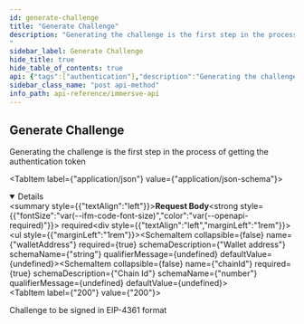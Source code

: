 ```yaml
---
id: generate-challenge
title: "Generate Challenge"
description: "Generating the challenge is the first step in the process of getting the authentication token
"
sidebar_label: Generate Challenge
hide_title: true
hide_table_of_contents: true
api: {"tags":["authentication"],"description":"Generating the challenge is the first step in the process of getting the authentication token\n","requestBody":{"content":{"application/json":{"schema":{"type":"object","required":["walletAddress","chainId"],"properties":{"walletAddress":{"description":"Wallet address","type":"string","example":"0xA3058369d6A481B1ff08F62B352409c3D709De9b"},"chainId":{"description":"Chain Id","type":"number","example":1}}}}},"required":true},"responses":{"200":{"description":"Challenge to be signed in EIP-4361 format","content":{"text/plain":{"example":"app.immersve.com wants you to sign in with your Ethereum account:\n0xA3058369d6A481B1ff08F62B352409c3D709De9b\n\nSign in with Ethereum to the app. This request will not trigger a blockchain transaction or cost any gas fees.\n\nURI: https://app.immersve.com\nVersion: 1\nChain ID: 1\nNonce: 2hFm7TDbZmerUgnrJ\nIssued At: 2022-08-11T22:29:48.244Z\n"}}}},"method":"post","path":"/siwe/generateChallenge","servers":[{"url":"https://api.sb1.lol/","description":"Sandbox server"}],"security":[{"immersve_auth":[]}],"securitySchemes":{"immersve_auth":{"type":"http","scheme":"bearer","bearerFormat":"JWT"}},"jsonRequestBodyExample":{"walletAddress":"0xA3058369d6A481B1ff08F62B352409c3D709De9b","chainId":1},"info":{"version":"1.0.0","title":"Immersve API","x-logo":{"url":"https://www.immersve.com/img/immersvelogo-bf8a9fe8408d733c996c2f7d8251e521.svg","altText":"Immersve logo"},"license":{"name":"Apache 2.0","url":"http://www.apache.org/licenses/LICENSE-2.0.html"}},"postman":{"name":"Generate Challenge","description":{"content":"Generating the challenge is the first step in the process of getting the authentication token\n","type":"text/plain"},"url":{"path":["siwe","generateChallenge"],"host":["{{baseUrl}}"],"query":[],"variable":[]},"header":[{"key":"Content-Type","value":"application/json"},{"key":"Accept","value":"text/plain"}],"method":"POST","body":{"mode":"raw","raw":"\"\"","options":{"raw":{"language":"json"}}}}}
sidebar_class_name: "post api-method"
info_path: api-reference/immersve-api
---
```



## Generate Challenge



Generating the challenge is the first step in the process of getting the authentication token


<MimeTabs><TabItem label={"application/json"} value={"application/json-schema"}><details style={{}} data-collapsed={false} open={true}><summary style={{"textAlign":"left"}}><strong>Request Body</strong><strong style={{"fontSize":"var(--ifm-code-font-size)","color":"var(--openapi-required)"}}> required</strong></summary><div style={{"textAlign":"left","marginLeft":"1rem"}}></div><ul style={{"marginLeft":"1rem"}}><SchemaItem collapsible={false} name={"walletAddress"} required={true} schemaDescription={"Wallet address"} schemaName={"string"} qualifierMessage={undefined} defaultValue={undefined}></SchemaItem><SchemaItem collapsible={false} name={"chainId"} required={true} schemaDescription={"Chain Id"} schemaName={"number"} qualifierMessage={undefined} defaultValue={undefined}></SchemaItem></ul></details></TabItem></MimeTabs><div><ApiTabs><TabItem label={"200"} value={"200"}><div>

Challenge to be signed in EIP-4361 format

</div><div><MimeTabs groupId={"mime-type"}><TabItem label={"text/plain"} value={"text/plain"}><SchemaTabs groupId={"schema-tabs"}><TabItem label={"Example"} value={"Example"}><ResponseSamples responseExample={"app.immersve.com wants you to sign in with your Ethereum account:\n0xA3058369d6A481B1ff08F62B352409c3D709De9b\n\nSign in with Ethereum to the app. This request will not trigger a blockchain transaction or cost any gas fees.\n\nURI: https://app.immersve.com\nVersion: 1\nChain ID: 1\nNonce: 2hFm7TDbZmerUgnrJ\nIssued At: 2022-08-11T22:29:48.244Z\n"} language={"shell"}></ResponseSamples></TabItem></SchemaTabs></TabItem></MimeTabs></div></TabItem></ApiTabs></div>
      